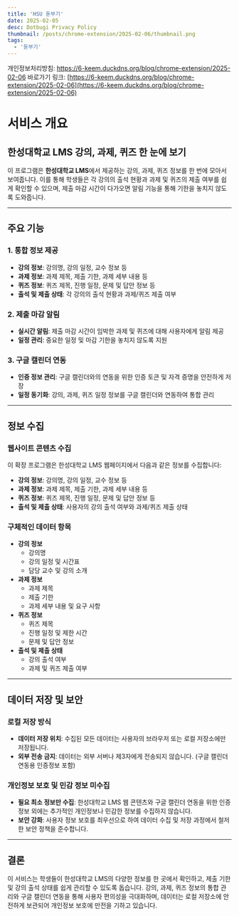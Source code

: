 ```yaml
---
title: 'HSU 돋부기'
date: 2025-02-05
desc: Dotbugi Privacy Policy
thumbnail: /posts/chrome-extension/2025-02-06/thumbnail.png
tags:
  - '돋부기'
---
```


개인정보처리방침: https://6-keem.duckdns.org/blog/chrome-extension/2025-02-06
바로가기 링크: [https://6-keem.duckdns.org/blog/chrome-extension/2025-02-06](https://6-keem.duckdns.org/blog/chrome-extension/2025-02-06)

# 서비스 개요

## 한성대학교 LMS 강의, 과제, 퀴즈 한 눈에 보기

이 프로그램은 **한성대학교 LMS**에서 제공하는 강의, 과제, 퀴즈 정보를 한 번에 모아서 보여줍니다. 이를 통해 학생들은 각 강의의 출석 현황과 과제 및 퀴즈의 제출 여부를 쉽게 확인할 수 있으며, 제출 마감 시간이 다가오면 알림 기능을 통해 기한을 놓치지 않도록 도와줍니다.

---

## 주요 기능

### 1. 통합 정보 제공

- **강의 정보**: 강의명, 강의 일정, 교수 정보 등
- **과제 정보**: 과제 제목, 제출 기한, 과제 세부 내용 등
- **퀴즈 정보**: 퀴즈 제목, 진행 일정, 문제 및 답안 정보 등
- **출석 및 제출 상태**: 각 강의의 출석 현황과 과제/퀴즈 제출 여부

### 2. 제출 마감 알림

- **실시간 알림**: 제출 마감 시간이 임박한 과제 및 퀴즈에 대해 사용자에게 알림 제공
- **일정 관리**: 중요한 일정 및 마감 기한을 놓치지 않도록 지원

### 3. 구글 캘린더 연동

- **인증 정보 관리**: 구글 캘린더와의 연동을 위한 인증 토큰 및 자격 증명을 안전하게 저장
- **일정 동기화**: 강의, 과제, 퀴즈 일정 정보를 구글 캘린더와 연동하여 통합 관리

---

## 정보 수집

### 웹사이트 콘텐츠 수집

이 확장 프로그램은 한성대학교 LMS 웹페이지에서 다음과 같은 정보를 수집합니다:

- **강의 정보**: 강의명, 강의 일정, 교수 정보 등
- **과제 정보**: 과제 제목, 제출 기한, 과제 세부 내용 등
- **퀴즈 정보**: 퀴즈 제목, 진행 일정, 문제 및 답안 정보 등
- **출석 및 제출 상태**: 사용자의 강의 출석 여부와 과제/퀴즈 제출 상태

### 구체적인 데이터 항목

- **강의 정보**
  - 강의명
  - 강의 일정 및 시간표
  - 담당 교수 및 강의 소개
- **과제 정보**
  - 과제 제목
  - 제출 기한
  - 과제 세부 내용 및 요구 사항
- **퀴즈 정보**
  - 퀴즈 제목
  - 진행 일정 및 제한 시간
  - 문제 및 답안 정보
- **출석 및 제출 상태**
  - 강의 출석 여부
  - 과제 및 퀴즈 제출 여부

---

## 데이터 저장 및 보안

### 로컬 저장 방식

- **데이터 저장 위치**: 수집된 모든 데이터는 사용자의 브라우저 또는 로컬 저장소에만 저장됩니다.
- **외부 전송 금지**: 데이터는 외부 서버나 제3자에게 전송되지 않습니다. (구글 캘린더 연동용 인증정보 포함)

### 개인정보 보호 및 민감 정보 미수집

- **필요 최소 정보만 수집**: 한성대학교 LMS 웹 콘텐츠와 구글 캘린더 연동을 위한 인증정보 외에는 추가적인 개인정보나 민감한 정보를 수집하지 않습니다.
- **보안 강화**: 사용자 정보 보호를 최우선으로 하여 데이터 수집 및 저장 과정에서 철저한 보안 정책을 준수합니다.

---

## 결론

이 서비스는 학생들이 한성대학교 LMS의 다양한 정보를 한 곳에서 확인하고, 제출 기한 및 강의 출석 상태를 쉽게 관리할 수 있도록 돕습니다. 강의, 과제, 퀴즈 정보의 통합 관리와 구글 캘린더 연동을 통해 사용자 편의성을 극대화하며, 데이터는 로컬 저장소에 안전하게 보관되어 개인정보 보호에 만전을 기하고 있습니다.
